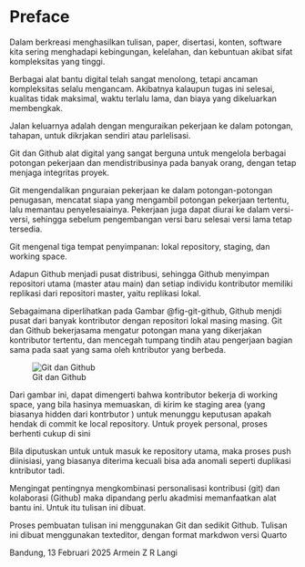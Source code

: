 # Preface {.unnumbered}

Dalam berkreasi menghasilkan tulisan, paper, disertasi, konten, software kita sering menghadapi kebingungan, kelelahan, dan kebuntuan akibat sifat kompleksitas yang tinggi.

Berbagai alat bantu digital telah sangat menolong, tetapi ancaman kompleksitas selalu mengancam. Akibatnya kalaupun tugas ini selesai, kualitas tidak maksimal, waktu terlalu lama, dan biaya yang dikeluarkan membengkak.

Jalan keluarnya adalah dengan menguraikan pekerjaan ke dalam potongan, tahapan, untuk dikrjakan sendiri atau parlelisasi.

Git dan Github alat digital yang sangat berguna untuk mengelola berbagai potongan pekerjaan dan mendistribusinya pada banyak orang, dengan tetap menjaga integritas proyek.

Git mengendalikan pnguraian pekerjaan ke dalam potongan-potongan penugasan, mencatat siapa yang mengambil potongan pekerjaan tertentu, lalu memantau penyelesaiainya. Pekerjaan juga dapat diurai ke dalam versi-versi, sehingga sebelum pengembangan versi baru selesai versi lama tetap tersedia.

Git mengenal tiga tempat penyimpanan: lokal repository, staging, dan working space. 

Adapun Github menjadi pusat distribusi, sehingga Github menyimpan repositori utama (master atau main) dan setiap individu kontributor memiliki replikasi dari repositori master, yaitu replikasi lokal.
 
Sebagaimana diperlihatkan pada Gambar @fig-git-github, Github menjdi pusat dari banyak kontributor dengan repositori lokal masing masing. Git dan Github bekerjasama mengatur potongan mana yang dikerjakan kontributor tertentu, dan mencegah tumpang tindih atau pengerjaan bagian sama pada saat yang sama oleh kntributor yang berbeda.

![Git dan Github](images/gitgithub.png){#fig-git-github}

Dari gambar ini, dapat dimengerti bahwa kontributor bekerja di working space, yang bila hasinya memuaskan, di kirim ke staging area (yang biasanya hidden dari kontrbutor ) untuk menunggu keputusan apakah hendak di commit  ke local repository. Untuk proyek personal, proses berhenti cukup di sini

Bila diputuskan untuk untuk masuk ke repository utama, maka proses push diinisiasi, yang biasanya diterima kecuali bisa ada anomali seperti duplikasi kntributor tadi.

Mengingat pentingnya mengkombinasi personalisasi kontribusi (git) dan kolaborasi (Github) maka dipandang perlu akadmisi memanfaatkan alat bantu ini. Untuk itu tulisan ini dibuat.

Proses pembuatan tulisan ini menggunakan Git dan sedikit Github. Tulisan ini dibuat menggunakan texteditor, dengan format markdwon versi Quarto

Bandung, 13 Februari 2025
Armein Z R Langi  

